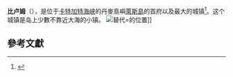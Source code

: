 {{Infobox settlement
| official_name   = 比卢姆
| native_name     = Byrum
| settlement_type = 首府
| coordinates     = {{coord|57|15|21|N|10|59|52|E|type:city_region:DK|display=ti}}
| subdivision_type  = 國家
| subdivision_name  = {{flag|Denmark}}
| subdivision_type1 = 大區
| subdivision_name1 = [[北日德蘭大區|北日德蘭大區]]
| subdivision_type2 = 自治市
| subdivision_name2 = [[萊斯島|萊斯自治市]]
| population      = 435人<ref>[https://m.statbank.dk/TableInfo/BY3?lang=en BY3: Population 1 January, by urban areas] {{Wayback|url=https://m.statbank.dk/TableInfo/BY3?lang=en |date=20191025131013 }} The Mobile Statbank from {{le|Statistics Denmark|Statistics Denmark}}</ref>
| timezone        = [[UTC+01:00|UTC+01:00]]
| postal_code     = 9940
}}

'''比卢姆'''（{{lang-da|Byrum}}），是位于[[卡特加特海峡|卡特加特海峡]]的丹麥島嶼[[萊斯島|萊斯島]]的首府以及最大的城镇<ref>{{Cite web|title=Cybo|url=http://xn--5bvn13bn9eyut.cybo.com/%E4%B8%B9%E9%BA%A6/byrum/|accessdate=2020-09-03|work=Cybo|language=zh}}</ref>。这个城镇是岛上少數不靠近大海的小镇。
[[File:Læsø_Herred.jpg|替代=]]的位置]]

== 參考文獻 ==

<references />
{{丹麥地理小作品}}